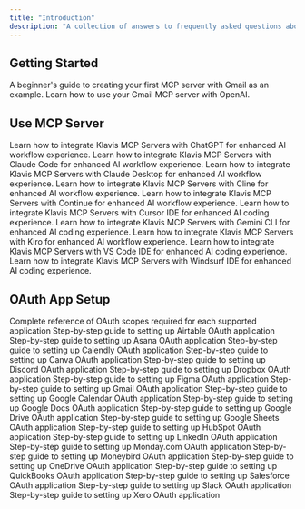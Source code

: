 ```yaml
---
title: "Introduction"
description: "A collection of answers to frequently asked questions about MCP"
---
```


## Getting Started

<CardGroup cols={1}>
  <Card title="Create Your First MCP Server" href="onboarding/create-your-first-mcp-server">
    A beginner's guide to creating your first MCP server with Gmail as an example.
  </Card>
  <Card title="Use Your First MCP Server" href="onboarding/use-your-first-mcp-server">
    Learn how to use your Gmail MCP server with OpenAI.
  </Card>
</CardGroup>

## Use MCP Server

<CardGroup cols={1}>
  <Card title="How to use MCP Server in ChatGPT" href="use-mcp-server/chatgpt">
    Learn how to integrate Klavis MCP Servers with ChatGPT for enhanced AI workflow experience.
  </Card>
  <Card title="How to use MCP Server in Claude Code" href="use-mcp-server/claude_code">
    Learn how to integrate Klavis MCP Servers with Claude Code for enhanced AI workflow experience.
  </Card>
  <Card title="How to use MCP Server in Claude Desktop" href="use-mcp-server/claude_desktop">
    Learn how to integrate Klavis MCP Servers with Claude Desktop for enhanced AI workflow experience.
  </Card>
  <Card title="How to use MCP Server in Cline" href="use-mcp-server/cline">
    Learn how to integrate Klavis MCP Servers with Cline for enhanced AI workflow experience.
  </Card>
  <Card title="How to use MCP Server in Continue" href="use-mcp-server/continue">
    Learn how to integrate Klavis MCP Servers with Continue for enhanced AI workflow experience.
  </Card>
  <Card title="How to use MCP Server in Cursor IDE" href="use-mcp-server/cursor">
    Learn how to integrate Klavis MCP Servers with Cursor IDE for enhanced AI coding experience.
  </Card>
  <Card title="How to use MCP Server in Gemini CLI" href="use-mcp-server/gemini_cli">
    Learn how to integrate Klavis MCP Servers with Gemini CLI for enhanced AI coding experience.
  </Card>
  <Card title="How to use MCP Server in Kiro IDE" href="use-mcp-server/kiro">
    Learn how to integrate Klavis MCP Servers with Kiro for enhanced AI workflow experience.
  </Card>
  <Card title="How to use MCP Server in VS Code IDE" href="use-mcp-server/vs_code">
    Learn how to integrate Klavis MCP Servers with VS Code IDE for enhanced AI coding experience.
  </Card>
  <Card title="How to use MCP Server in Windsurf IDE" href="use-mcp-server/windsurf">
    Learn how to integrate Klavis MCP Servers with Windsurf IDE for enhanced AI coding experience.
  </Card>
</CardGroup>

## OAuth App Setup
<CardGroup cols={1}>
  <Card title="OAuth Scopes Reference" href="oauth_app/oauth-scopes">
    Complete reference of OAuth scopes required for each supported application
  </Card>
  <Card title="How to create Airtable OAuth App" href="oauth_app/airtable">
    Step-by-step guide to setting up Airtable OAuth application
  </Card>
  <Card title="How to create Asana OAuth App" href="oauth_app/asana">
    Step-by-step guide to setting up Asana OAuth application
  </Card>
  <Card title="How to create Calendly OAuth App" href="oauth_app/calendly">
    Step-by-step guide to setting up Calendly OAuth application
  </Card>
  <Card title="How to create Canva OAuth App" href="oauth_app/canva">
    Step-by-step guide to setting up Canva OAuth application
  </Card>
  <Card title="How to create Discord OAuth App" href="oauth_app/discord">
    Step-by-step guide to setting up Discord OAuth application
  </Card>
  <Card title="How to create Dropbox OAuth App" href="oauth_app/dropbox">
    Step-by-step guide to setting up Dropbox OAuth application
  </Card>
  <Card title="How to create Figma OAuth App" href="oauth_app/figma">
    Step-by-step guide to setting up Figma OAuth application
  </Card>
  <Card title="How to create Gmail OAuth App" href="oauth_app/gmail">
    Step-by-step guide to setting up Gmail OAuth application
  </Card>
  <Card title="How to create Google Calendar OAuth App" href="oauth_app/google_calendar">
    Step-by-step guide to setting up Google Calendar OAuth application
  </Card>
  <Card title="How to create Google Docs OAuth App" href="oauth_app/google_docs">
    Step-by-step guide to setting up Google Docs OAuth application
  </Card>
  <Card title="How to create Google Drive OAuth App" href="oauth_app/google_drive">
    Step-by-step guide to setting up Google Drive OAuth application
  </Card>
  <Card title="How to create Google Sheets OAuth App" href="oauth_app/google_sheets">
    Step-by-step guide to setting up Google Sheets OAuth application
  </Card>
  <Card title="How to create HubSpot OAuth App" href="oauth_app/hubspot">
    Step-by-step guide to setting up HubSpot OAuth application
  </Card>
  <Card title="How to create LinkedIn OAuth App" href="oauth_app/linkedin">
    Step-by-step guide to setting up LinkedIn OAuth application
  </Card>
  <Card title="How to create Monday.com OAuth App" href="oauth_app/monday">
    Step-by-step guide to setting up Monday.com OAuth application
  </Card>
  <Card title="How to create Moneybird OAuth App" href="oauth_app/moneybird">
    Step-by-step guide to setting up Moneybird OAuth application
  </Card>
  <Card title="How to create OneDrive OAuth App" href="oauth_app/onedrive">
    Step-by-step guide to setting up OneDrive OAuth application
  </Card>
  <Card title="How to create QuickBooks OAuth App" href="oauth_app/quickbooks">
    Step-by-step guide to setting up QuickBooks OAuth application
  </Card>
  <Card title="How to create Salesforce OAuth App" href="oauth_app/salesforce">
    Step-by-step guide to setting up Salesforce OAuth application
  </Card>
  <Card title="How to create Slack OAuth App" href="oauth_app/slack">
    Step-by-step guide to setting up Slack OAuth application
  </Card>
  <Card title="How to create Xero OAuth App" href="oauth_app/xero">
    Step-by-step guide to setting up Xero OAuth application
  </Card>
</CardGroup>